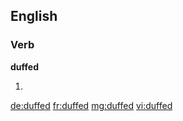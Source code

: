 ==English==

===Verb===
'''duffed'''

# {{past of|[[duff]]}}

[[de:duffed]]
[[fr:duffed]]
[[mg:duffed]]
[[vi:duffed]]